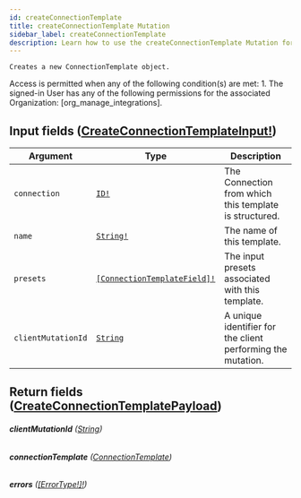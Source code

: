 ```yaml
---
id: createConnectionTemplate
title: createConnectionTemplate Mutation
sidebar_label: createConnectionTemplate
description: Learn how to use the createConnectionTemplate Mutation for Builder's API.
---
```


    Creates a new ConnectionTemplate object.

Access is permitted when any of the following condition(s) are met: 1. The signed-in User has any of the following permissions for the associated Organization: [org_manage_integrations].

## Input fields ([CreateConnectionTemplateInput!](/self-managed/composer/builder/api/schema/input_object/CreateConnectionTemplateInput.mdx))

| Argument           | Type                                                                                | Description                                                 |
| ------------------ | ----------------------------------------------------------------------------------- | ----------------------------------------------------------- |
| `connection`       | [`ID!`](/self-managed/composer/builder/api/schema/scalar/ID.mdx)                                                   | The Connection from which this template is structured.      |
| `name`             | [`String!`](/self-managed/composer/builder/api/schema/scalar/String.mdx)                                           | The name of this template.                                  |
| `presets`          | [`[ConnectionTemplateField]!`](/self-managed/composer/builder/api/schema/input_object/ConnectionTemplateField.mdx) | The input presets associated with this template.            |
| `clientMutationId` | [`String`](/self-managed/composer/builder/api/schema/scalar/String.mdx)                                            | A unique identifier for the client performing the mutation. |

## Return fields ([CreateConnectionTemplatePayload](/self-managed/composer/builder/api/schema/object/CreateConnectionTemplatePayload.mdx))

###### <b>clientMutationId</b> ([String](/self-managed/composer/builder/api/schema/scalar/String.mdx))

###### <b>connectionTemplate</b> ([ConnectionTemplate](/self-managed/composer/builder/api/schema/object/ConnectionTemplate.mdx))

###### <b>errors</b> ([[ErrorType!]!](/self-managed/composer/builder/api/schema/object/ErrorType.mdx))
